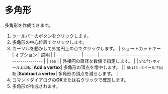 
# 多角形

多角形を作成できます。

<Reference shortcut='' command='Regular Polygon' button='ツールバー' />

1. ツールバーのボタンをクリックします。
2. 多角形の中心位置でクリックします。
3. カーソルを動かして外接円上の点でクリックします。
   | ショートカットキー | オプション | 説明                                   |
   | ------------ | ------ | --------------------------------------------- |
   | `Tab`        |        | 外接円の直径を数値で指定します。 |
   | `Shift-ホイール上回転` |**Add a vertex**| 多角形の頂点を増やします。 |
   | `Shift-ホイール下回転` |**Subtract a vertex**| 多角形の頂点を減らします。 |
4. コマンドダイアログの**OK**または右クリックで確定します。
5. 多角形が作成されます。

